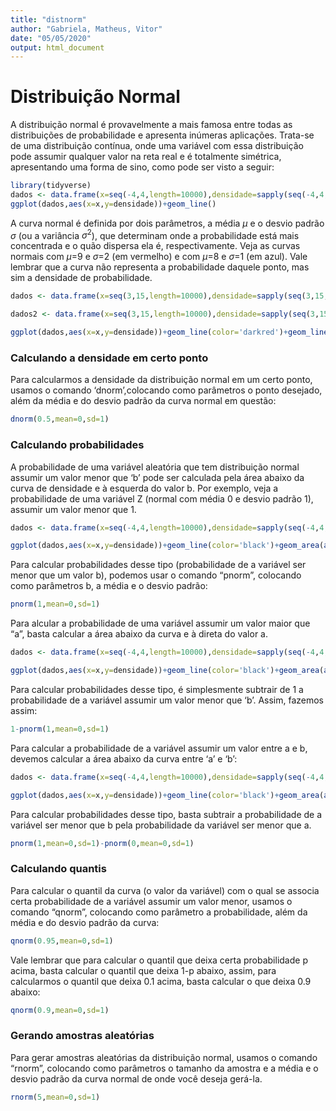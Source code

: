 ```yaml
---
title: "distnorm"
author: "Gabriela, Matheus, Vitor"
date: "05/05/2020"
output: html_document
---
```


# Distribuição Normal

A distribuição normal é provavelmente a mais famosa entre todas as distribuições de probabilidade e apresenta inúmeras aplicações. Trata-se de uma distribuição contínua, onde uma variável com essa distribuição pode assumir qualquer valor na reta real e é totalmente simétrica, apresentando uma forma de sino, como pode ser visto a seguir:

```r
library(tidyverse)
dados <- data.frame(x=seq(-4,4,length=10000),densidade=sapply(seq(-4,4,length=10000),dnorm))
ggplot(dados,aes(x=x,y=densidade))+geom_line()
```

A curva normal é definida por dois parâmetros, a média $\mu$ e o desvio padrão $\sigma$ (ou a variância $\sigma^2$), que determinam onde a probabilidade está mais concentrada e o quão dispersa ela é, respectivamente. Veja as curvas normais com $\mu$=9 e $\sigma$=2 (em vermelho) e com $\mu$=8 e $\sigma$=1 (em azul). Vale lembrar que a curva não representa a probabilidade daquele ponto, mas sim a densidade de probabilidade.

```r
dados <- data.frame(x=seq(3,15,length=10000),densidade=sapply(seq(3,15,length=10000),dnorm,mean=9,sd=2))

dados2 <- data.frame(x=seq(3,15,length=10000),densidade=sapply(seq(3,15,length=10000),dnorm,mean=8,sd=1))

ggplot(dados,aes(x=x,y=densidade))+geom_line(color='darkred')+geom_line(data=dados2,aes(x=x,y=densidade),color='navy')
```

### Calculando a densidade em certo ponto

Para calcularmos a densidade da distribuição normal em um certo ponto, usamos o comando 'dnorm',colocando como parâmetros o ponto desejado, além da média e do desvio padrão da curva normal em questão: 

```r
dnorm(0.5,mean=0,sd=1)
```

### Calculando probabilidades

A probabilidade de uma variável aleatória que tem distribuição normal assumir um valor menor que 'b' pode ser calculada pela área abaixo da curva de densidade e à esquerda do valor b. Por exemplo, veja a probabilidade de uma variável Z (normal com média 0 e desvio padrão 1), assumir um valor menor que 1.

```r
dados <- data.frame(x=seq(-4,4,length=10000),densidade=sapply(seq(-4,4,length=10000),dnorm,mean=0,sd=1))

ggplot(dados,aes(x=x,y=densidade))+geom_line(color='black')+geom_area(aes(if_else(x<1,x,0)),fill='darkorchid')+ylim(0,0.4)+labs(title='P(Z<1)')
```

Para calcular probabilidades desse tipo (probabilidade de a variável ser menor que um valor b), podemos usar o comando "pnorm", colocando como parâmetros b, a média e o desvio padrão:

```r
pnorm(1,mean=0,sd=1)
```
Para alcular a probabilidade de uma variável assumir um valor maior que "a", basta calcular a área abaixo da curva e à direta do valor a.

```r
dados <- data.frame(x=seq(-4,4,length=10000),densidade=sapply(seq(-4,4,length=10000),dnorm,mean=0,sd=1))

ggplot(dados,aes(x=x,y=densidade))+geom_line(color='black')+geom_area(aes(if_else(x>1,x,0)),fill='darkorchid')+ylim(0,0.4)+labs(title='P(Z>1)')
```

Para calcular probabilidades desse tipo, é simplesmente subtrair de 1 a probabilidade de a variável assumir um valor menor que 'b'. Assim, fazemos assim:

```r
1-pnorm(1,mean=0,sd=1)
```

Para calcular a probabilidade de a variável assumir um valor entre a e b, devemos calcular a área abaixo da curva entre 'a' e 'b':
```r
dados <- data.frame(x=seq(-4,4,length=10000),densidade=sapply(seq(-4,4,length=10000),dnorm,mean=0,sd=1))

ggplot(dados,aes(x=x,y=densidade))+geom_line(color='black')+geom_area(aes(if_else(x>0&x<1,x,0)),fill='darkorchid')+ylim(0,0.4)+labs(title='P(0<Z<1)')
```

Para calcular probabilidades desse tipo, basta subtrair a probabilidade de a variável ser menor que b pela probabilidade da variável ser menor que a.

```r
pnorm(1,mean=0,sd=1)-pnorm(0,mean=0,sd=1)
```

### Calculando quantis

Para calcular o quantil da curva (o valor da variável) com o qual se associa certa probabilidade de a variável assumir um valor menor, usamos o comando "qnorm", colocando como parâmetro a probabilidade, além da média e do desvio padrão da curva:

```r
qnorm(0.95,mean=0,sd=1)
```

Vale lembrar que para calcular o quantil que deixa certa probabilidade p acima, basta calcular o quantil que deixa 1-p abaixo, assim, para calcularmos o quantil que deixa 0.1 acima, basta calcular o que deixa 0.9 abaixo:

```r
qnorm(0.9,mean=0,sd=1)
```

### Gerando amostras aleatórias

Para gerar amostras aleatórias da distribuição normal, usamos o comando "rnorm", colocando como parâmetros o tamanho da amostra e a média e o desvio padrão da curva normal de onde você deseja gerá-la.

```r
rnorm(5,mean=0,sd=1)
```


